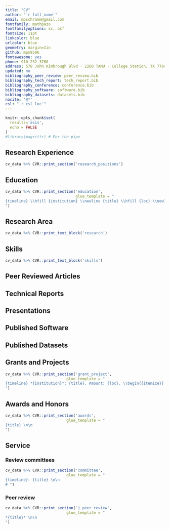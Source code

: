 ```yaml
---
title: "CV"
author: "`r full_name`"
email: mpschramm@gmail.com
fontfamily: mathpazo
fontfamilyoptions: sc, osf
fontsize: 11pt
linkcolor: blue
urlcolor: blue
geometry: margin=1in
github: mps9506
fontawesome: yes
phone: 910 232-3760
address: 578 John Kimbrough Blvd · 2260 TAMU · College Station, TX 77843
updated: no
bibliography_peer_review: peer_review.bib
bibliography_tech_report: tech_report.bib
bibliography_conference: conference.bib
bibliography_software: software.bib
bibliography_datasets: datasets.bib
nocite: '@*'
csl: "`r csl_loc`"
---
```

```r
knitr::opts_chunk$set(
  results='asis', 
  echo = FALSE
)
#library(magrittr) # For the pipe
```

## Research Experience

```r
cv_data %>% CVR::print_section('research_positions')
```

## Education
```r
cv_data %>% CVR::print_section('education',
                               glue_template = "
{timeline} \\hfill {institution} \\newline {title} \\hfill {loc} \\newline
")
```

## Research Area
```r
cv_data %>% CVR::print_text_block('research')
```

## Skills
```r
cv_data %>% CVR::print_text_block('skills')
```

## Peer Reviewed Articles
::: {#refs_peer_review}
:::


## Technical Reports
::: {#refs_tech_report}
:::

## Presentations
::: {#refs_conference}
:::

## Published Software
::: {#refs_software}
:::

## Published Datasets
::: {#refs_datasets}
:::


## Grants and Projects
```r
cv_data %>% CVR::print_section('grant_project',
                           glue_template = "
{timeline} *{institution}*: {title}. Amount: {loc}. \\begin{{itemize}} {description_bullets} \\end{{itemize}}
")
```

## Awards and Honors

```r
cv_data %>% CVR::print_section('awards',
                           glue_template = "
{title} \n\n
")
```

## Service

### Review committees
```r
cv_data %>% CVR::print_section('committee',
                           glue_template = "
{timeline}: {title} \n\n
# ")
```

### Peer review
```r
cv_data %>% CVR::print_section('j_peer_review',
                           glue_template = "
*{title}* \n\n
")
```

